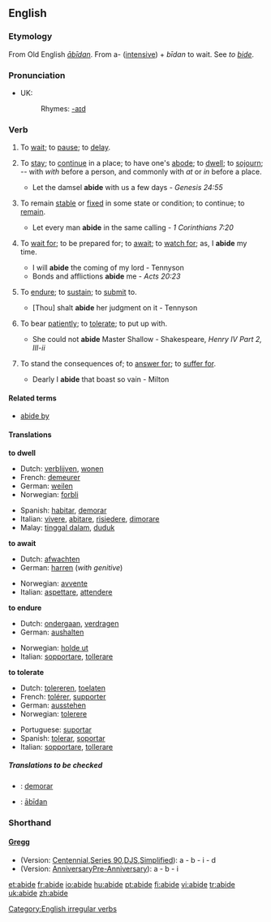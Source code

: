==English==

===Etymology===
From Old English ''[[abidan|ābīdan]]''. From a- ([[intensive]]) + ''bīdan'' to wait. See ''to [[bide]]''.

===Pronunciation===
*UK: {{IPA|/əˈbaɪd/}}
*:Rhymes: [[Rhymes:English:-aɪd|-aɪd]]

===Verb===
{{en-verb|abides|abiding|'''[[abode]]''', '''[[abided]]''', ''or formerly'', '''[[abid]]'''}}

# {{cattag|intransitive|obsolete}} To [[wait]]; to [[pause]]; to [[delay]].
# {{intransitive}} To [[stay]]; to [[continue]] in a place; to have one's [[abode]]; to [[dwell]]; to [[sojourn]]; -- with ''with'' before a person, and commonly with ''at'' or ''in'' before a place.
#* Let the damsel '''abide''' with us a few days - ''Genesis 24:55''
# {{intransitive}} To remain [[stable]] or [[fixed]] in some state or condition; to continue; to [[remain]].
#* Let every man '''abide''' in the same calling - ''1 Corinthians 7:20''
# {{cattag|transitive|obsolete with a ''personal'' object}} To [[wait for]]; to be prepared for; to [[await]]; to [[watch for]]; as, I '''abide''' my time.
#* I will '''abide''' the coming of my lord - Tennyson
#* Bonds and afflictions '''abide''' me - ''Acts 20:23''
# {{transitive}} To [[endure]]; to [[sustain]]; to [[submit]] to.
#*[Thou] shalt '''abide''' her judgment on it - Tennyson
# {{transitive}} To bear [[patiently]]; to [[tolerate]]; to put up with.
#* She could not '''abide''' Master Shallow - Shakespeare, ''Henry IV Part 2, III-ii''
# {{cattag|transitive|confused with ''[[aby]]'' "to pay for"}} To stand the consequences of; to [[answer for]]; to [[suffer for]].
#* Dearly I '''abide''' that boast so vain - Milton

====Related terms====
*[[abide by]]

====Translations====
'''to dwell'''
{{top}}
* Dutch: [[verblijven]], [[wonen]]
* French: [[demeurer]]
* German: [[weilen]]
* Norwegian: [[forbli]]
{{mid}}
* Spanish: [[habitar]], [[demorar]]
* Italian: [[vivere]], [[abitare]], [[risiedere]], [[dimorare]]
* Malay: [[tinggal dalam]], [[duduk]]
{{bottom}}

'''to await'''
{{top}}
*Dutch: [[afwachten]]
*German: [[harren]] (''with genitive'')
{{mid}}
*Norwegian: [[avvente]]
*Italian: [[aspettare]], [[attendere]]
{{bottom}}

'''to endure'''
{{top}}
*Dutch: [[ondergaan]], [[verdragen]]
*German: [[aushalten]]
{{mid}}
*Norwegian: [[holde ut]]
*Italian: [[sopportare]], [[tollerare]]
{{bottom}}

'''to tolerate'''
{{top}}
*Dutch: [[tolereren]], [[toelaten]]
*French: [[tolérer]], [[supporter]]
*German: [[ausstehen]]
*Norwegian: [[tolerere]]
{{mid}}
*Portuguese: [[suportar]]
*Spanish: [[tolerar]], [[soportar]]
*Italian: [[sopportare]], [[tollerare]]
{{bottom}}

=====Translations to be checked=====
{{checktrans}}

*{{ttbc|Interlingua}}: [[demorar]]
*{{ttbc|Old English}}: [[abidan|ābīdan]]

===Shorthand===

====[http://en.wikipedia.org/wiki/Gregg_Shorthand Gregg]====
* (Version: [http://en.wikipedia.org/wiki/Gregg_Shorthand#Centennial_Gregg_Shorthand Centennial],[http://en.wikipedia.org/wiki/Gregg_Shorthand#Series_90_Gregg_Shorthand Series 90],[http://en.wikipedia.org/wiki/Gregg_Shorthand#Diamond_Jubilee_Gregg_Shorthand DJS],[http://en.wikipedia.org/wiki/Gregg_Shorthand#Simplified_Gregg_Shorthand Simplified]): a - b - i - d
* (Version: [http://en.wikipedia.org/wiki/Gregg_Shorthand#Anniversary_Gregg_Shorthand Anniversary][http://en.wikipedia.org/wiki/Gregg_Shorthand#Pre_Anniversary_Gregg_Shorthand Pre-Anniversary]): a - b - i

[[Category:English irregular verbs]]

[[et:abide]]
[[fr:abide]]
[[io:abide]]
[[hu:abide]]
[[pt:abide]]
[[fi:abide]]
[[vi:abide]]
[[tr:abide]]
[[uk:abide]]
[[zh:abide]]